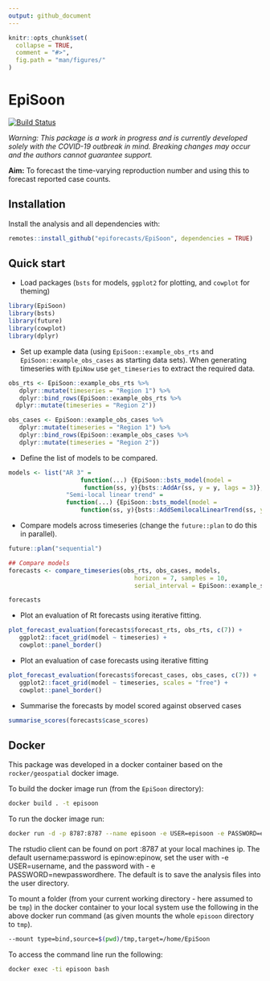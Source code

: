 ```yaml
---
output: github_document
---
```


```r
knitr::opts_chunk$set(
  collapse = TRUE,
  comment = "#>",
  fig.path = "man/figures/"
)
```

# EpiSoon

[![Build Status](https://travis-ci.com/epiforecasts/EpiSoon.svg?branch=master)](https://travis-ci.com/epiforecasts/EpiSoon)

*Warning: This package is a work in progress and is currently developed solely with the COVID-19 outbreak in mind. Breaking changes may occur and the authors cannot guarantee support.*

**Aim:** To forecast the time-varying reproduction number and using this to forecast reported case counts. 

## Installation

Install the analysis and all dependencies with: 

```r
remotes::install_github("epiforecasts/EpiSoon", dependencies = TRUE)
```


## Quick start


* Load packages (`bsts` for models, `ggplot2` for plotting, and `cowplot` for theming)

```r
library(EpiSoon)
library(bsts)
library(future)
library(cowplot)
library(dplyr)
```

* Set up example data (using `EpiSoon::example_obs_rts` and `EpiSoon::example_obs_cases` as starting data sets). When generating timeseries with `EpiNow` use `get_timeseries` to extract the required data.

```r
obs_rts <- EpiSoon::example_obs_rts %>%
   dplyr::mutate(timeseries = "Region 1") %>%
   dplyr::bind_rows(EpiSoon::example_obs_rts %>%
  dplyr::mutate(timeseries = "Region 2"))

obs_cases <- EpiSoon::example_obs_cases %>%
   dplyr::mutate(timeseries = "Region 1") %>%
   dplyr::bind_rows(EpiSoon::example_obs_cases %>%
   dplyr::mutate(timeseries = "Region 2"))
```

* Define the list of models to be compared.

```r
models <- list("AR 3" =
                    function(...) {EpiSoon::bsts_model(model =
                     function(ss, y){bsts::AddAr(ss, y = y, lags = 3)}, ...)},
                "Semi-local linear trend" =
                function(...) {EpiSoon::bsts_model(model =
                    function(ss, y){bsts::AddSemilocalLinearTrend(ss, y = y)}, ...)})
```

* Compare models across timeseries (change the `future::plan` to do this in parallel).

```r
future::plan("sequential")

## Compare models
forecasts <- compare_timeseries(obs_rts, obs_cases, models,
                                   horizon = 7, samples = 10,
                                   serial_interval = EpiSoon::example_serial_interval)

forecasts
```

* Plot an evaluation of Rt forecasts using iterative fitting.

```r
plot_forecast_evaluation(forecasts$forecast_rts, obs_rts, c(7)) +
   ggplot2::facet_grid(model ~ timeseries) +
   cowplot::panel_border()
```

* Plot an evaluation of case forecasts using iterative fitting


```r
plot_forecast_evaluation(forecasts$forecast_cases, obs_cases, c(7)) +
   ggplot2::facet_grid(model ~ timeseries, scales = "free") +
   cowplot::panel_border()
```

* Summarise the forecasts by model scored against observed cases

```r
summarise_scores(forecasts$case_scores)
```


## Docker

This package was developed in a docker container based on the `rocker/geospatial` docker image. 

To build the docker image run (from the `EpiSoon` directory):

```bash
docker build . -t episoon
```

To run the docker image run:

```bash
docker run -d -p 8787:8787 --name episoon -e USER=episoon -e PASSWORD=episoon episoon
```

The rstudio client can be found on port :8787 at your local machines ip. The default username:password is epinow:epinow, set the user with -e USER=username, and the password with - e PASSWORD=newpasswordhere. The default is to save the analysis files into the user directory.

To mount a folder (from your current working directory - here assumed to be `tmp`) in the docker container to your local system use the following in the above docker run command (as given mounts the whole `episoon` directory to `tmp`).

```bash
--mount type=bind,source=$(pwd)/tmp,target=/home/EpiSoon
```

To access the command line run the following:

```bash
docker exec -ti episoon bash
```
